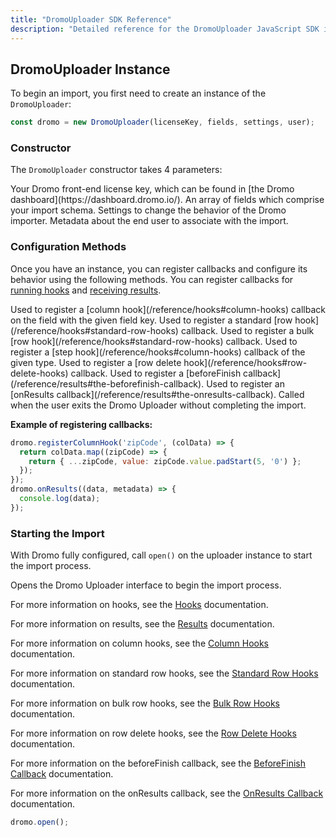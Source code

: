 ---
title: "DromoUploader SDK Reference"
description: "Detailed reference for the DromoUploader JavaScript SDK instance, its constructor, and configuration methods."
---

## DromoUploader Instance

To begin an import, you first need to create an instance of the `DromoUploader`:

```javascript
const dromo = new DromoUploader(licenseKey, fields, settings, user);
```

### Constructor

The `DromoUploader` constructor takes 4 parameters:

<ResponseField name="licenseKey" type="string" required>
  Your Dromo front-end license key, which can be found in [the Dromo dashboard](https://dashboard.dromo.io/).
</ResponseField>

<ResponseField name="fields" type="Field[]" href="/fields" required>
  An array of fields which comprise your import schema.
</ResponseField>

<ResponseField name="settings" type="Settings" href="/settings" required>
  Settings to change the behavior of the Dromo importer.
</ResponseField>

<ResponseField name="user" type="User" href="/users" required>
  Metadata about the end user to associate with the import.
</ResponseField>

### Configuration Methods

Once you have an instance, you can register callbacks and configure its behavior using the following methods. You can register callbacks for [running hooks](/reference/hooks) and [receiving results](/reference/results).

<ResponseField name="registerColumnHook(fieldKey: string, callback: ColumnHookFn) => void">
  Used to register a [column hook](/reference/hooks#column-hooks) callback on the field with the given field key.
</ResponseField>

<ResponseField name="registerRowHook(callback: RowHookFn) => void">
  Used to register a standard [row hook](/reference/hooks#standard-row-hooks) callback.
</ResponseField>

<ResponseField name="registerBulkRowHook(callback: BulkRowHookFn) => void">
  Used to register a bulk [row hook](/reference/hooks#standard-row-hooks) callback.
</ResponseField>

<ResponseField name="registerStepHook(stepHookType: &quot;UPLOAD_STEP&quot; | &quot;REVIEW_STEP&quot; | &quot;REVIEW_STEP_POST_HOOKS&quot;, callback: StepHookFn) => void">
  Used to register a [step hook](/reference/hooks#column-hooks) callback of the given type.
</ResponseField>

<ResponseField name="registerRowDeleteHook(callback: RowDeleteHookFn) => void">
  Used to register a [row delete hook](/reference/hooks#row-delete-hooks) callback.
</ResponseField>

<ResponseField name="beforeFinish(callback: BeforeFinishCallbackFn) => void">
  Used to register a [beforeFinish callback](/reference/results#the-beforefinish-callback).
</ResponseField>

<ResponseField name="onResults(callback: OnResultsCallbackFn) => void">
  Used to register an [onResults callback](/reference/results#the-onresults-callback).
</ResponseField>

<ResponseField name="onCancel() => void">
  Called when the user exits the Dromo Uploader without completing the import.
</ResponseField>

**Example of registering callbacks:**
```javascript
dromo.registerColumnHook('zipCode', (colData) => {  
  return colData.map((zipCode) => {
    return { ...zipCode, value: zipCode.value.padStart(5, '0') };  
  });
});
dromo.onResults((data, metadata) => {  
  console.log(data);
});
```

### Starting the Import

With Dromo fully configured, call `open()` on the uploader instance to start the import process.

<ResponseField name="open() => void">
  Opens the Dromo Uploader interface to begin the import process.
</ResponseField>

For more information on hooks, see the [Hooks](/reference/hooks) documentation.

For more information on results, see the [Results](/reference/results) documentation.

For more information on column hooks, see the [Column Hooks](/reference/hooks#column-hooks) documentation.

For more information on standard row hooks, see the [Standard Row Hooks](/reference/hooks#standard-row-hooks) documentation.

For more information on bulk row hooks, see the [Bulk Row Hooks](/reference/hooks#bulk-row-hooks) documentation.

For more information on row delete hooks, see the [Row Delete Hooks](/reference/hooks#row-delete-hooks) documentation.

For more information on the beforeFinish callback, see the [BeforeFinish Callback](/reference/results#the-beforefinish-callback) documentation.

For more information on the onResults callback, see the [OnResults Callback](/reference/results#the-onresults-callback) documentation.

```javascript
dromo.open();
``` 
